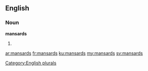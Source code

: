 ==English==

===Noun===
'''mansards'''

# {{plural of|mansard}}

[[Category:English plurals]]

[[ar:mansards]]
[[fr:mansards]]
[[ku:mansards]]
[[my:mansards]]
[[sv:mansards]]